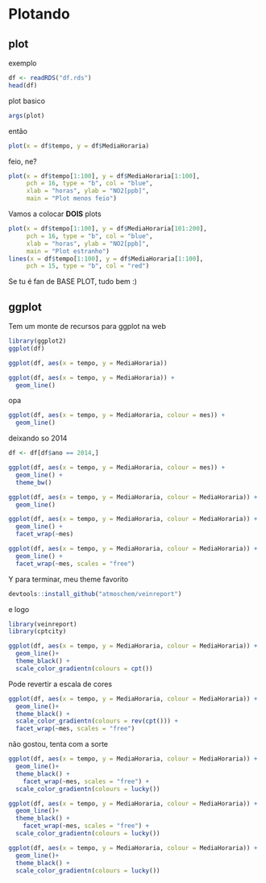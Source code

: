 # Plotando

## plot

exemplo

```r
df <- readRDS("df.rds")
head(df)
```

plot basico

```r
args(plot)
```

então

```r
plot(x = df$tempo, y = df$MediaHoraria)
```


feio, ne?

```r
plot(x = df$tempo[1:100], y = df$MediaHoraria[1:100], 
     pch = 16, type = "b", col = "blue",
     xlab = "horas", ylab = "NO2[ppb]",
     main = "Plot menos feio")

```


Vamos a colocar **DOIS** plots


```r
plot(x = df$tempo[1:100], y = df$MediaHoraria[101:200], 
     pch = 16, type = "b", col = "blue",
     xlab = "horas", ylab = "NO2[ppb]",
     main = "Plot estranho")
lines(x = df$tempo[1:100], y = df$MediaHoraria[1:100], 
     pch = 15, type = "b", col = "red")

```

Se tu é fan de BASE PLOT, tudo bem :)


## ggplot

Tem um monte de recursos para ggplot na web

```r
library(ggplot2)
ggplot(df)
```



```r
ggplot(df, aes(x = tempo, y = MediaHoraria))
```



```r
ggplot(df, aes(x = tempo, y = MediaHoraria)) + 
  geom_line()
```

opa


```r
ggplot(df, aes(x = tempo, y = MediaHoraria, colour = mes)) + 
  geom_line() 
```


deixando so 2014 
```r
df <- df[df$ano == 2014,]
```


```r
ggplot(df, aes(x = tempo, y = MediaHoraria, colour = mes)) + 
  geom_line() +
  theme_bw()
```


```r

ggplot(df, aes(x = tempo, y = MediaHoraria, colour = MediaHoraria)) + 
  geom_line() 
```



```r
ggplot(df, aes(x = tempo, y = MediaHoraria, colour = MediaHoraria)) + 
  geom_line() +
  facet_wrap(~mes)
```


```r
ggplot(df, aes(x = tempo, y = MediaHoraria, colour = MediaHoraria)) + 
  geom_line() +
  facet_wrap(~mes, scales = "free")
```

Y para terminar, meu theme favorito

```r
devtools::install_github("atmoschem/veinreport")
```

e logo
```r
library(veinreport)
library(cptcity)
```




```r
ggplot(df, aes(x = tempo, y = MediaHoraria, colour = MediaHoraria)) + 
  geom_line()+
  theme_black() +
  scale_color_gradientn(colours = cpt())
```

Pode revertir a escala de cores


```r
ggplot(df, aes(x = tempo, y = MediaHoraria, colour = MediaHoraria)) + 
  geom_line()+
  theme_black() +
  scale_color_gradientn(colours = rev(cpt())) + 
  facet_wrap(~mes, scales = "free")
```


não gostou, tenta com a sorte


```r
ggplot(df, aes(x = tempo, y = MediaHoraria, colour = MediaHoraria)) + 
  geom_line()+
  theme_black() +
    facet_wrap(~mes, scales = "free") +
  scale_color_gradientn(colours = lucky())
```


```r
ggplot(df, aes(x = tempo, y = MediaHoraria, colour = MediaHoraria)) + 
  geom_line()+
  theme_black() +
    facet_wrap(~mes, scales = "free") +
  scale_color_gradientn(colours = lucky())
```


```r
ggplot(df, aes(x = tempo, y = MediaHoraria, colour = MediaHoraria)) + 
  geom_line()+
  theme_black() +
  scale_color_gradientn(colours = lucky())
```

